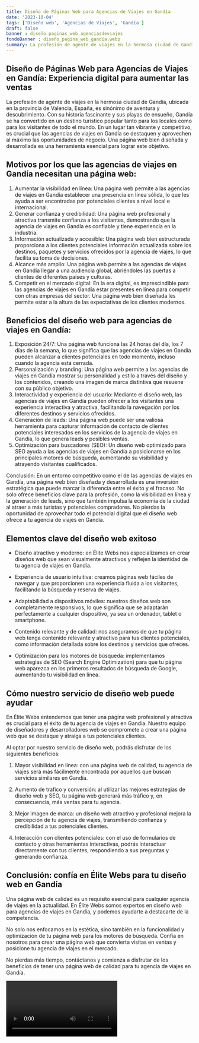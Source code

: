 ```yaml
---
title: Diseño de Páginas Web para Agencias de Viajes en Gandía
date: '2023-10-04'
tags: ['Diseño web', 'Agencias de Viajes', 'Gandía']
draft: false
banner : diseño_paginas_web_agenciasdeviajes
fondoBanner : diseño_pagina_web_gandía.webp
summary: La profesión de agente de viajes en la hermosa ciudad de Gandía, ubicada en la provincia de Valencia, España, es sinónimo de aventura y descubrimiento. Con su historia fascinante y sus playas de ensueño, Gandía se ha convertido en un destino turístico popular tanto para los locales como para los visitantes de todo el mundo. En un lugar tan vibrante y competitivo, es crucial que las agencias de viajes en Gandía se destaquen y aprovechen al máximo las oportunidades de negocio. Una página web bien diseñada y desarrollada es una herramienta esencial para lograr este objetivo.
---
```


## Diseño de Páginas Web para Agencias de Viajes en Gandía: Experiencia digital para aumentar las ventas

La profesión de agente de viajes en la hermosa ciudad de Gandía, ubicada en la provincia de Valencia, España, es sinónimo de aventura y descubrimiento. Con su historia fascinante y sus playas de ensueño, Gandía se ha convertido en un destino turístico popular tanto para los locales como para los visitantes de todo el mundo. En un lugar tan vibrante y competitivo, es crucial que las agencias de viajes en Gandía se destaquen y aprovechen al máximo las oportunidades de negocio. Una página web bien diseñada y desarrollada es una herramienta esencial para lograr este objetivo.

## Motivos por los que las agencias de viajes en Gandía necesitan una página web:
1. Aumentar la visibilidad en línea: Una página web permite a las agencias de viajes en Gandía establecer una presencia en línea sólida, lo que les ayuda a ser encontradas por potenciales clientes a nivel local e internacional.
2. Generar confianza y credibilidad: Una página web profesional y atractiva transmite confianza a los visitantes, demostrando que la agencia de viajes en Gandía es confiable y tiene experiencia en la industria.
3. Información actualizada y accesible: Una página web bien estructurada proporciona a los clientes potenciales información actualizada sobre los destinos, paquetes y servicios ofrecidos por la agencia de viajes, lo que facilita su toma de decisiones.
4. Alcance más amplio: Una página web permite a las agencias de viajes en Gandía llegar a una audiencia global, abriéndoles las puertas a clientes de diferentes países y culturas.
5. Competir en el mercado digital: En la era digital, es imprescindible para las agencias de viajes en Gandía estar presentes en línea para competir con otras empresas del sector. Una página web bien diseñada les permite estar a la altura de las expectativas de los clientes modernos.

## Beneficios del diseño web para agencias de viajes en Gandía:
1. Exposición 24/7: Una página web funciona las 24 horas del día, los 7 días de la semana, lo que significa que las agencias de viajes en Gandía pueden alcanzar a clientes potenciales en todo momento, incluso cuando la agencia está cerrada.
2. Personalización y branding: Una página web permite a las agencias de viajes en Gandía mostrar su personalidad y estilo a través del diseño y los contenidos, creando una imagen de marca distintiva que resuene con su público objetivo.
3. Interactividad y experiencia del usuario: Mediante el diseño web, las agencias de viajes en Gandía pueden ofrecer a los visitantes una experiencia interactiva y atractiva, facilitando la navegación por los diferentes destinos y servicios ofrecidos.
4. Generación de leads: Una página web puede ser una valiosa herramienta para capturar información de contacto de clientes potenciales interesados en los servicios de la agencia de viajes en Gandía, lo que genera leads y posibles ventas.
5. Optimización para buscadores (SEO): Un diseño web optimizado para SEO ayuda a las agencias de viajes en Gandía a posicionarse en los principales motores de búsqueda, aumentando su visibilidad y atrayendo visitantes cualificados.

Conclusión:
En un entorno competitivo como el de las agencias de viajes en Gandía, una página web bien diseñada y desarrollada es una inversión estratégica que puede marcar la diferencia entre el éxito y el fracaso. No solo ofrece beneficios clave para la profesión, como la visibilidad en línea y la generación de leads, sino que también impulsa la economía de la ciudad al atraer a más turistas y potenciales compradores. No pierdas la oportunidad de aprovechar todo el potencial digital que el diseño web ofrece a tu agencia de viajes en Gandía.

<GifSeo />

<Cta />

## Elementos clave del diseño web exitoso

- Diseño atractivo y moderno: en Élite Webs nos especializamos en crear diseños web que sean visualmente atractivos y reflejen la identidad de tu agencia de viajes en Gandía.

- Experiencia de usuario intuitiva: creamos páginas web fáciles de navegar y que proporcionen una experiencia fluida a los visitantes, facilitando la búsqueda y reserva de viajes.

- Adaptabilidad a dispositivos móviles: nuestros diseños web son completamente responsivos, lo que significa que se adaptarán perfectamente a cualquier dispositivo, ya sea un ordenador, tablet o smartphone.

- Contenido relevante y de calidad: nos aseguramos de que tu página web tenga contenido relevante y atractivo para tus clientes potenciales, como información detallada sobre los destinos y servicios que ofreces.

- Optimización para los motores de búsqueda: implementamos estrategias de SEO (Search Engine Optimization) para que tu página web aparezca en los primeros resultados de búsqueda de Google, aumentando tu visibilidad en línea.

## Cómo nuestro servicio de diseño web puede ayudar

En Élite Webs entendemos que tener una página web profesional y atractiva es crucial para el éxito de tu agencia de viajes en Gandía. Nuestro equipo de diseñadores y desarrolladores web se compromete a crear una página web que se destaque y atraiga a tus potenciales clientes.

Al optar por nuestro servicio de diseño web, podrás disfrutar de los siguientes beneficios:

1. Mayor visibilidad en línea: con una página web de calidad, tu agencia de viajes será más fácilmente encontrada por aquellos que buscan servicios similares en Gandía.

2. Aumento de trafico y conversión: al utilizar las mejores estrategias de diseño web y SEO, tu página web generará más tráfico y, en consecuencia, más ventas para tu agencia.

3. Mejor imagen de marca: un diseño web atractivo y profesional mejora la percepción de tu agencia de viajes, transmitiendo confianza y credibilidad a tus potenciales clientes.

4. Interacción con clientes potenciales: con el uso de formularios de contacto y otras herramientas interactivas, podrás interactuar directamente con tus clientes, respondiendo a sus preguntas y generando confianza.

## Conclusión: confía en Élite Webs para tu diseño web en Gandía

Una página web de calidad es un requisito esencial para cualquier agencia de viajes en la actualidad. En Élite Webs somos expertos en diseño web para agencias de viajes en Gandía, y podemos ayudarte a destacarte de la competencia.

No solo nos enfocamos en la estética, sino también en la funcionalidad y optimización de tu página web para los motores de búsqueda. Confía en nosotros para crear una página web que convierta visitas en ventas y posicione tu agencia de viajes en el mercado.

No pierdas más tiempo, contáctanos y comienza a disfrutar de los beneficios de tener una página web de calidad para tu agencia de viajes en Gandía.

<Video />

<CtaBot job='Agencias de Viajes' city='Gandía'/>

<Gmaps query='Gandía+españa+maps' />